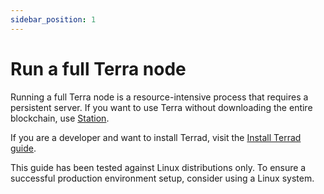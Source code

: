 ```yaml
---
sidebar_position: 1
---
```



# Run a full Terra node

Running a full Terra node is a resource-intensive process that requires a persistent server. If you want to use Terra without downloading the entire blockchain, use [Station](https://dashboard.station.money/).

If you are a developer and want to install Terrad, visit the [Install Terrad guide](../../develop/terrad/install-terrad.mdx).

<Admonition type="caution" icon="☢️" title="Recommended operating systems">

This guide has been tested against Linux distributions only. To ensure a successful production environment setup, consider using a Linux system.

</Admonition>
